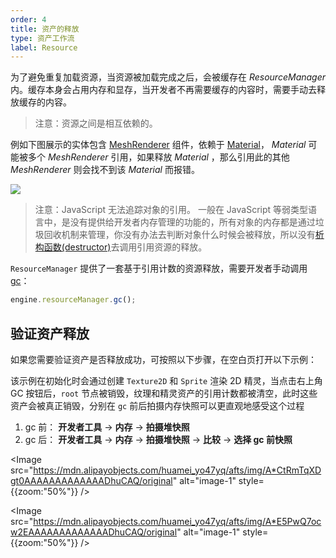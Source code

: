```yaml
---
order: 4
title: 资产的释放
type: 资产工作流
label: Resource
---
```


为了避免重复加载资源，当资源被加载完成之后，会被缓存在 _ResourceManager_ 内。缓存本身会占用内存和显存，当开发者不再需要缓存的内容时，需要手动去释放缓存的内容。

> 注意：资源之间是相互依赖的。

例如下图展示的实体包含 [MeshRenderer](/apis/core/#MeshRenderer) 组件，依赖于 [Material](/apis/core/#Material)， _Material_ 可能被多个 _MeshRenderer_ 引用，如果释放 _Material_ ，那么引用此的其他 _MeshRenderer_ 则会找不到该 _Material_ 而报错。

<Image src="https://gw.alipayobjects.com/mdn/mybank_yulibao/afts/img/A*wXmqRIwqI18AAAAAAAAAAAAAARQnAQ" />

> 注意：JavaScript 无法追踪对象的引用。 一般在 JavaScript 等弱类型语言中，是没有提供给开发者内存管理的功能的，所有对象的内存都是通过垃圾回收机制来管理，你没有办法去判断对象什么时候会被释放，所以没有[析构函数(destructor)](https://zh.wikipedia.org/wiki/%E8%A7%A3%E6%A7%8B%E5%AD%90)去调用引用资源的释放。

`ResourceManager` 提供了一套基于引用计数的资源释放，需要开发者手动调用 [gc](/apis/core/#ResourceManager-gc)：

```typescript
engine.resourceManager.gc();
```

## 验证资产释放

如果您需要验证资产是否释放成功，可按照以下步骤，在空白页打开以下示例：

<Playground href="/embed/assets-gc" />

该示例在初始化时会通过创建 `Texture2D` 和 `Sprite` 渲染 2D 精灵，当点击右上角 GC 按钮后，`root` 节点被销毁，纹理和精灵资产的引用计数都被清空，此时这些资产会被真正销毁，分别在 `gc` 前后拍摄内存快照可以更直观地感受这个过程

1. gc 前： **开发者工具** -> **内存** -> **拍摄堆快照**
2. gc 后： **开发者工具** -> **内存** -> **拍摄堆快照** -> **比较** -> **选择 gc 前快照**

<Image src="https://mdn.alipayobjects.com/huamei_yo47yq/afts/img/A*CtRmTqXDgt0AAAAAAAAAAAAADhuCAQ/original" alt="image-1" style={{zoom:"50%"}} />

<Image src="https://mdn.alipayobjects.com/huamei_yo47yq/afts/img/A*E5PwQ7ocw2EAAAAAAAAAAAAADhuCAQ/original" alt="image-1" style={{zoom:"50%"}} />
